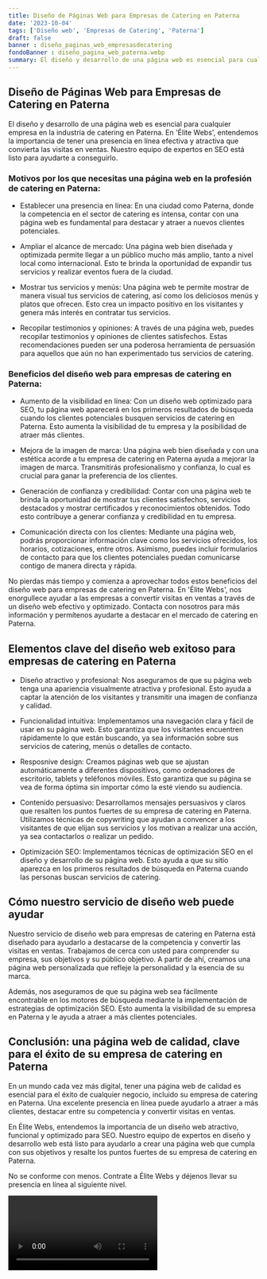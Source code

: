 ```yaml
---
title: Diseño de Páginas Web para Empresas de Catering en Paterna
date: '2023-10-04'
tags: ['Diseño web', 'Empresas de Catering', 'Paterna']
draft: false
banner : diseño_paginas_web_empresasdecatering
fondoBanner : diseño_pagina_web_paterna.webp
summary: El diseño y desarrollo de una página web es esencial para cualquier empresa en la industria de catering en Paterna. En 'Élite Webs', entendemos la importancia de tener una presencia en línea efectiva y atractiva que convierta las visitas en ventas. Nuestro equipo de expertos en SEO está listo para ayudarte a conseguirlo.
---
```


## Diseño de Páginas Web para Empresas de Catering en Paterna

El diseño y desarrollo de una página web es esencial para cualquier empresa en la industria de catering en Paterna. En 'Élite Webs', entendemos la importancia de tener una presencia en línea efectiva y atractiva que convierta las visitas en ventas. Nuestro equipo de expertos en SEO está listo para ayudarte a conseguirlo.

### Motivos por los que necesitas una página web en la profesión de catering en Paterna:

- Establecer una presencia en línea: En una ciudad como Paterna, donde la competencia en el sector de catering es intensa, contar con una página web es fundamental para destacar y atraer a nuevos clientes potenciales.

- Ampliar el alcance de mercado: Una página web bien diseñada y optimizada permite llegar a un público mucho más amplio, tanto a nivel local como internacional. Esto te brinda la oportunidad de expandir tus servicios y realizar eventos fuera de la ciudad.

- Mostrar tus servicios y menús: Una página web te permite mostrar de manera visual tus servicios de catering, así como los deliciosos menús y platos que ofrecen. Esto crea un impacto positivo en los visitantes y genera más interés en contratar tus servicios.

- Recopilar testimonios y opiniones: A través de una página web, puedes recopilar testimonios y opiniones de clientes satisfechos. Estas recomendaciones pueden ser una poderosa herramienta de persuasión para aquellos que aún no han experimentado tus servicios de catering. 

### Beneficios del diseño web para empresas de catering en Paterna:

- Aumento de la visibilidad en línea: Con un diseño web optimizado para SEO, tu página web aparecerá en los primeros resultados de búsqueda cuando los clientes potenciales busquen servicios de catering en Paterna. Esto aumenta la visibilidad de tu empresa y la posibilidad de atraer más clientes.

- Mejora de la imagen de marca: Una página web bien diseñada y con una estética acorde a tu empresa de catering en Paterna ayuda a mejorar la imagen de marca. Transmitirás profesionalismo y confianza, lo cual es crucial para ganar la preferencia de los clientes.

- Generación de confianza y credibilidad: Contar con una página web te brinda la oportunidad de mostrar tus clientes satisfechos, servicios destacados y mostrar certificados y reconocimientos obtenidos. Todo esto contribuye a generar confianza y credibilidad en tu empresa.

- Comunicación directa con los clientes: Mediante una página web, podrás proporcionar información clave como los servicios ofrecidos, los horarios, cotizaciones, entre otros. Asimismo, puedes incluir formularios de contacto para que los clientes potenciales puedan comunicarse contigo de manera directa y rápida.

No pierdas más tiempo y comienza a aprovechar todos estos beneficios del diseño web para empresas de catering en Paterna. En 'Élite Webs', nos enorgullece ayudar a las empresas a convertir visitas en ventas a través de un diseño web efectivo y optimizado. Contacta con nosotros para más información y permítenos ayudarte a destacar en el mercado de catering en Paterna.

<GifSeo />

<Cta />

## Elementos clave del diseño web exitoso para empresas de catering en Paterna

- Diseño atractivo y profesional: Nos aseguramos de que su página web tenga una apariencia visualmente atractiva y profesional. Esto ayuda a captar la atención de los visitantes y transmitir una imagen de confianza y calidad.

- Funcionalidad intuitiva: Implementamos una navegación clara y fácil de usar en su página web. Esto garantiza que los visitantes encuentren rápidamente lo que están buscando, ya sea información sobre sus servicios de catering, menús o detalles de contacto.

- Resposnive design: Creamos páginas web que se ajustan automáticamente a diferentes dispositivos, como ordenadores de escritorio, tablets y teléfonos móviles. Esto garantiza que su página se vea de forma óptima sin importar cómo la esté viendo su audiencia.

- Contenido persuasivo: Desarrollamos mensajes persuasivos y claros que resalten los puntos fuertes de su empresa de catering en Paterna. Utilizamos técnicas de copywriting que ayudan a convencer a los visitantes de que elijan sus servicios y los motivan a realizar una acción, ya sea contactarlos o realizar un pedido.

- Optimización SEO: Implementamos técnicas de optimización SEO en el diseño y desarrollo de su página web. Esto ayuda a que su sitio aparezca en los primeros resultados de búsqueda en Paterna cuando las personas buscan servicios de catering. 

## Cómo nuestro servicio de diseño web puede ayudar

Nuestro servicio de diseño web para empresas de catering en Paterna está diseñado para ayudarlo a destacarse de la competencia y convertir las visitas en ventas. Trabajamos de cerca con usted para comprender su empresa, sus objetivos y su público objetivo. A partir de ahí, creamos una página web personalizada que refleje la personalidad y la esencia de su marca.

Además, nos aseguramos de que su página web sea fácilmente encontrable en los motores de búsqueda mediante la implementación de estrategias de optimización SEO. Esto aumenta la visibilidad de su empresa en Paterna y le ayuda a atraer a más clientes potenciales.

## Conclusión: una página web de calidad, clave para el éxito de su empresa de catering en Paterna

En un mundo cada vez más digital, tener una página web de calidad es esencial para el éxito de cualquier negocio, incluido su empresa de catering en Paterna. Una excelente presencia en línea puede ayudarlo a atraer a más clientes, destacar entre su competencia y convertir visitas en ventas.

En Élite Webs, entendemos la importancia de un diseño web atractivo, funcional y optimizado para SEO. Nuestro equipo de expertos en diseño y desarrollo web está listo para ayudarlo a crear una página web que cumpla con sus objetivos y resalte los puntos fuertes de su empresa de catering en Paterna.

No se conforme con menos. Contrate a Élite Webs y déjenos llevar su presencia en línea al siguiente nivel.

<Video />

<CtaBot job='Empresas de Catering' city='Paterna'/>

<Gmaps query='Paterna+españa+maps' />